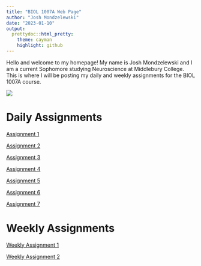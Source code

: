 ```yaml
---
title: "BIOL 1007A Web Page"
author: "Josh Mondzelewski"
date: "2023-01-10"
output: 
  prettydoc::html_pretty:
    theme: cayman
    highlight: github
---
```

Hello and welcome to my homepage! My name is Josh Mondzelewski and I am a current Sophomore studying Neuroscience at Middlebury College. This is where I will be posting my daily and weekly assignments for the BIOL 1007A course.

![](Field.jpeg)

# **Daily Assignments**  
  
[Assignment 1](Assignment1.html)

[Assignment 2](Assignment2.html)

[Assignment 3](Assignment3.html)

[Assignment 4](Assignment4.html)

[Assignment 5](Assignment5.html)

[Assignment 6](Assignment6.html)

[Assignment 7](Assignment7.html)

# **Weekly Assignments**

[Weekly Assignment 1](WeeklyAssignment1.html)

[Weekly Assignment 2](WeeklyAssignment2.html)